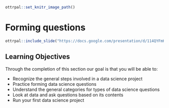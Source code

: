```r
ottrpal::set_knitr_image_path()
```

# **Forming questions**

```r
ottrpal::include_slide("https://docs.google.com/presentation/d/114QYFmKuJ2M5E3tlBw8Gwu2xI09tb8gnrKrNkMY9CG4/edit#slide=id.g145cde68be4_0_10")
```

## Learning Objectives

Through the completion of this section our goal is that you will be able to:

- Recognize the general steps involved in a data science project
- Practice forming data science questions
- Understand the general categories for types of data science questions
- Look at data and ask questions based on its contents
- Run your first data science project
